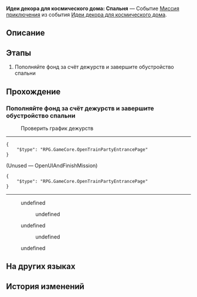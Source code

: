 {{Дополнить|Диалоги.}}
{{Миссия Инфобокс
|id              = 8027113
|Название        = 
|Изображение     = Миссия Освоения Идеи декора для космического дома Спальня.png
|Тип             = Миссия приключения
|События         = Идеи декора для космического дома
|Глава           = Идеи декора для космического дома
|Условия         = Завершена [[Миссия приключения]] ''[[Идеи декора для космического дома: Введение]]''
|Персонажи       = Первопроходец; Цыц
|СтартЛокация    = Вагон для вечеринок
|Мир             = Звёздный экспресс
|Локации         = Вагон для вечеринок
|Предыдущая      = Идеи декора для космического дома: Введение
|Следующая       = Идеи декора для космического дома: Строительная практика
|Награды         = Кредиты*5 000
}}
'''Идеи декора для космического дома: Спальня''' — Событие [[Миссия приключения]] из события [[Идеи декора для космического дома]].

==Описание==
{{Описание|<!--официальное описание из Перекрёстка судеб-->}}

==Этапы==
# Пополняйте фонд за счёт дежурств и завершите обустройство спальни

==Прохождение==
{{Дополнить}}

===Пополняйте фонд за счёт дежурств и завершите обустройство спальни===
{{Описание миссии|локация=Вагон для вечеринок|Приятная обстановка гарантирует качественный сон.}}
{{Диалог Начало}}

:{{Диалог|Журнал путешествий}} Проверить график дежурств
----
<!--Unknown TalkSentence: 827131033-->
<pre>{
	"$type": "RPG.GameCore.OpenTrainPartyEntrancePage"
}</pre>

;(Unused &mdash; OpenUIAndFinishMission)
<pre>{
	"$type": "RPG.GameCore.OpenTrainPartyEntrancePage"
}</pre>
----
<!--Unknown TalkSentence: 827130501-->
<!--Unknown TalkSentence: 827130502-->
<!--Unknown TalkSentence: 827130503-->
:{{Диалог|Стрелка}} undefined
:<!--Unknown TalkSentence: 827130505-->
:<!--Unknown TalkSentence: 827130506-->
:<!--Unknown TalkSentence: 827130507-->
:<!--Unknown TalkSentence: 827130508-->
:<!--Unknown TalkSentence: 827130509-->
:<!--Unknown TalkSentence: 827130510-->
:<!--Unknown TalkSentence: 827130511-->
:<!--Unknown TalkSentence: 827130512-->
::{{Диалог|Стрелка}} undefined
:<!--Unknown TalkSentence: 827130514-->
::{{tx}}
:{{Диалог|Стрелка}} undefined
:<!--Unknown TalkSentence: 827130508-->
:<!--Unknown TalkSentence: 827130509-->
:<!--Unknown TalkSentence: 827130510-->
:<!--Unknown TalkSentence: 827130511-->
:<!--Unknown TalkSentence: 827130512-->
::{{Диалог|Стрелка}} undefined
:<!--Unknown TalkSentence: 827130514-->
::{{tx}}
<!--Unknown TalkSentence: 827130508-->
<!--Unknown TalkSentence: 827130509-->
<!--Unknown TalkSentence: 827130510-->
<!--Unknown TalkSentence: 827130511-->
<!--Unknown TalkSentence: 827130512-->
:{{Диалог|Стрелка}} undefined
<!--Unknown TalkSentence: 827130514-->
:{{tx}}
{{Диалог Конец}}

==На других языках==
{{На других языках
|en   = Cosmic Home Décor Guide: Bedroom
|zhs  = 宇宙家装指南：卧室篇
|zht  = 宇宙家裝指南：臥室篇
|ja   = コズミック・ハウジングガイド：リラックスエリア
|ko   = 우주 인테리어 가이드: 침실편
|es   = Guía de decoración galáctica: dormitorio
|fr   = Guide de décoration cosmique&nbsp;: Chambre
|ru   = Идеи декора для космического дома: Спальня
|th   = คู่มือแต่งบ้านแห่งจักรวาล: ห้องนอน
|vi   = Hướng Dẫn Trang Trí Nhà Vũ Trụ: Phòng Ngủ
|de   = Leitfaden für galaktisches Heimdekor: Schlafzimmer
|id   = Panduan Dekorasi Rumah Alam Semesta: Kamar Tidur
|pt   = Guia de Decoração Cósmica: Quarto
}}

==История изменений==
{{История изменений|2.7}}
